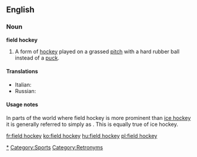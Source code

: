 ==English==

===Noun===
'''field hockey'''

# A form of [[hockey]] played on a grassed [[pitch]] with a hard rubber ball instead of a [[puck]].

====Translations====
* Italian: {{t-|it|hockey su prato|m}}
* Russian: {{t|ru|хоккей на траве|m|tr=xokkéj na travé}}

====Usage notes====
In parts of the world where field hockey is more prominent than [[ice hockey]] it is generally referred to simply as {{term|hockey}}. This is equally true of ice hockey.

[[Category:Field hockey|*]]
[[Category:Sports]]
[[Category:Retronyms]]

[[fr:field hockey]]
[[ko:field hockey]]
[[hu:field hockey]]
[[pl:field hockey]]